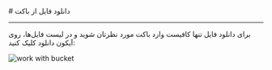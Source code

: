 

<Layout>
<Head>
<title>مستندات دانلود فایل از باکت - لیارا</title>
<meta property="og:title" content="مستندات خدمات رایانش ابری لیارا" />
<meta property="og:description" content="مستندات مربوط به نحوه دانلود فایل از باکت در فضای ذخیره‌سازی ابری در لیارا"  />
<meta property="og:image" content="https://files.liara.ir/liara/logos/liara-poster.jpg" />
</Head>
# دانلود فایل از باکت
<hr className="mb-2" />

برای دانلود فایل 
تنها کافیست وارد باکت مورد نظرتان شوید و در لیست فایل‌ها، روی آیکون دانلود کلیک کنید:



<div className="h-4" />
<img src="https://files.liara.ir/docs/buckets/download-file.gif" alt="work with bucket" />

</Layout>